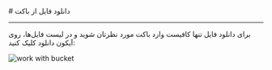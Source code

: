 

<Layout>
<Head>
<title>مستندات دانلود فایل از باکت - لیارا</title>
<meta property="og:title" content="مستندات خدمات رایانش ابری لیارا" />
<meta property="og:description" content="مستندات مربوط به نحوه دانلود فایل از باکت در فضای ذخیره‌سازی ابری در لیارا"  />
<meta property="og:image" content="https://files.liara.ir/liara/logos/liara-poster.jpg" />
</Head>
# دانلود فایل از باکت
<hr className="mb-2" />

برای دانلود فایل 
تنها کافیست وارد باکت مورد نظرتان شوید و در لیست فایل‌ها، روی آیکون دانلود کلیک کنید:



<div className="h-4" />
<img src="https://files.liara.ir/docs/buckets/download-file.gif" alt="work with bucket" />

</Layout>